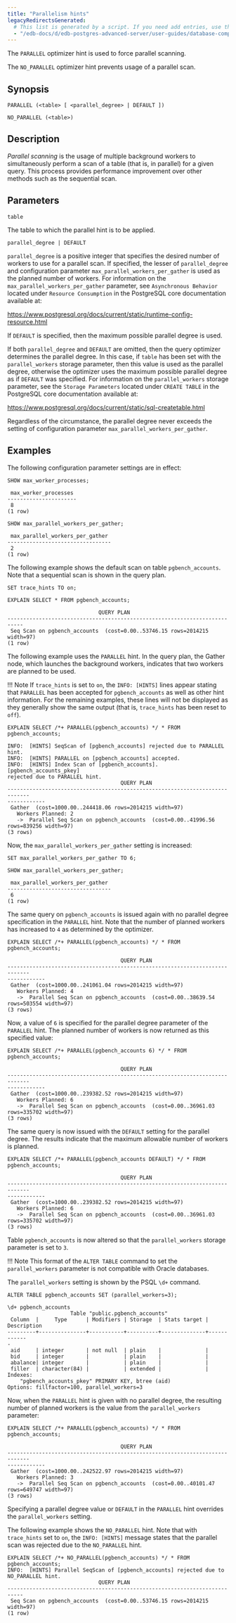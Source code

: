 ```yaml
---
title: "Parallelism hints"
legacyRedirectsGenerated:
  # This list is generated by a script. If you need add entries, use the `legacyRedirects` key.
  - "/edb-docs/d/edb-postgres-advanced-server/user-guides/database-compatibility-for-oracle-developers-guide/9.6/Database_Compatibility_for_Oracle_Developers_Guide_v9.6.1.044.html"
---
```


<div id="parallelism_hints" class="registered_link"></div>

The `PARALLEL` optimizer hint is used to force parallel scanning.

The `NO_PARALLEL` optimizer hint prevents usage of a parallel scan.

## Synopsis

```text
PARALLEL (<table> [ <parallel_degree> | DEFAULT ])

NO_PARALLEL (<table>)
```

## Description

*Parallel scanning* is the usage of multiple background workers to simultaneously perform a scan of a table (that is, in parallel) for a given query. This process provides performance improvement over other methods such as the sequential scan.

## Parameters

`table`

The table to which the parallel hint is to be applied.

`parallel_degree | DEFAULT`

`parallel_degree` is a positive integer that specifies the desired number of workers to use for a parallel scan. If specified, the lesser of `parallel_degree` and configuration parameter `max_parallel_workers_per_gather` is used as the planned number of workers. For information on the `max_parallel_workers_per_gather` parameter, see `Asynchronous Behavior` located under `Resource Consumption` in the PostgreSQL core documentation available at:

<https://www.postgresql.org/docs/current/static/runtime-config-resource.html>

If `DEFAULT` is specified, then the maximum possible parallel degree is used.

If both `parallel_degree` and `DEFAULT` are omitted, then the query optimizer determines the parallel degree. In this case, if `table` has been set with the `parallel_workers` storage parameter, then this value is used as the parallel degree, otherwise the optimizer uses the maximum possible parallel degree as if `DEFAULT` was specified. For information on the `parallel_workers` storage parameter, see the `Storage Parameters` located under `CREATE TABLE` in the PostgreSQL core documentation available at:

  <https://www.postgresql.org/docs/current/static/sql-createtable.html>

Regardless of the circumstance, the parallel degree never exceeds the setting of configuration parameter `max_parallel_workers_per_gather`.

## Examples

The following configuration parameter settings are in effect:

```text
SHOW max_worker_processes;

 max_worker_processes
----------------------
 8
(1 row)

SHOW max_parallel_workers_per_gather;

 max_parallel_workers_per_gather
---------------------------------
 2
(1 row)
```

The following example shows the default scan on table `pgbench_accounts`. Note that a sequential scan is shown in the query plan.

```text
SET trace_hints TO on;

EXPLAIN SELECT * FROM pgbench_accounts;

                             QUERY PLAN
---------------------------------------------------------------------------
 Seq Scan on pgbench_accounts  (cost=0.00..53746.15 rows=2014215 width=97)
(1 row)
```

The following example uses the `PARALLEL` hint. In the query plan, the Gather node, which launches the background workers, indicates that two workers are planned to be used.

!!! Note
    If `trace_hints` is set to `on`, the `INFO: [HINTS]` lines appear stating that `PARALLEL` has been accepted for `pgbench_accounts` as well as other hint information. For the remaining examples, these lines will not be displayed as they generally show the same output (that is, `trace_hints` has been reset to `off`).

```text
EXPLAIN SELECT /*+ PARALLEL(pgbench_accounts) */ * FROM pgbench_accounts;

INFO:  [HINTS] SeqScan of [pgbench_accounts] rejected due to PARALLEL hint.
INFO:  [HINTS] PARALLEL on [pgbench_accounts] accepted.
INFO:  [HINTS] Index Scan of [pgbench_accounts].[pgbench_accounts_pkey]
rejected due to PARALLEL hint.
                                    QUERY PLAN
-----------------------------------------------------------------------------
------------
 Gather  (cost=1000.00..244418.06 rows=2014215 width=97)
   Workers Planned: 2
   ->  Parallel Seq Scan on pgbench_accounts  (cost=0.00..41996.56 rows=839256 width=97)
(3 rows)
```

Now, the `max_parallel_workers_per_gather` setting is increased:

```text
SET max_parallel_workers_per_gather TO 6;

SHOW max_parallel_workers_per_gather;

 max_parallel_workers_per_gather
---------------------------------
 6
(1 row)
```

The same query on `pgbench_accounts` is issued again with no parallel degree specification in the `PARALLEL` hint. Note that the number of planned workers has increased to `4` as determined by the optimizer.

```text
EXPLAIN SELECT /*+ PARALLEL(pgbench_accounts) */ * FROM pgbench_accounts;

                                    QUERY PLAN
-----------------------------------------------------------------------------
------------
 Gather  (cost=1000.00..241061.04 rows=2014215 width=97)
   Workers Planned: 4
   ->  Parallel Seq Scan on pgbench_accounts  (cost=0.00..38639.54 rows=503554 width=97)
(3 rows)
```

Now, a value of `6` is specified for the parallel degree parameter of the `PARALLEL` hint. The planned number of workers is now returned as this specified value:

```text
EXPLAIN SELECT /*+ PARALLEL(pgbench_accounts 6) */ * FROM pgbench_accounts;

                                    QUERY PLAN
-----------------------------------------------------------------------------
------------
 Gather  (cost=1000.00..239382.52 rows=2014215 width=97)
   Workers Planned: 6
   ->  Parallel Seq Scan on pgbench_accounts  (cost=0.00..36961.03 rows=335702 width=97)
(3 rows)
```

The same query is now issued with the `DEFAULT` setting for the parallel degree. The results indicate that the maximum allowable number of workers is planned.

```text
EXPLAIN SELECT /*+ PARALLEL(pgbench_accounts DEFAULT) */ * FROM
pgbench_accounts;

                                    QUERY PLAN
-----------------------------------------------------------------------------
------------
 Gather  (cost=1000.00..239382.52 rows=2014215 width=97)
   Workers Planned: 6
   ->  Parallel Seq Scan on pgbench_accounts  (cost=0.00..36961.03 rows=335702 width=97)
(3 rows)
```

Table `pgbench_accounts` is now altered so that the `parallel_workers` storage parameter is set to `3`.

!!! Note
    This format of the `ALTER TABLE` command to set the `parallel_workers` parameter is not compatible with Oracle databases.

The `parallel_workers` setting is shown by the PSQL `\d+` command.

```text
ALTER TABLE pgbench_accounts SET (parallel_workers=3);

\d+ pgbench_accounts
                    Table "public.pgbench_accounts"
 Column  |     Type      | Modifiers | Storage  | Stats target | Description
---------+---------------+-----------+----------+--------------+------------
-
 aid     | integer       | not null  | plain    |              |
 bid     | integer       |           | plain    |              |
 abalance| integer       |           | plain    |              |
 filler  | character(84) |           | extended |              |
Indexes:
    "pgbench_accounts_pkey" PRIMARY KEY, btree (aid)
Options: fillfactor=100, parallel_workers=3
```

Now, when the `PARALLEL` hint is given with no parallel degree, the resulting number of planned workers is the value from the `parallel_workers` parameter:

```text
EXPLAIN SELECT /*+ PARALLEL(pgbench_accounts) */ * FROM pgbench_accounts;

                                    QUERY PLAN
-----------------------------------------------------------------------------
------------
 Gather  (cost=1000.00..242522.97 rows=2014215 width=97)
   Workers Planned: 3
   ->  Parallel Seq Scan on pgbench_accounts  (cost=0.00..40101.47 rows=649747 width=97)
(3 rows)
```

Specifying a parallel degree value or `DEFAULT` in the `PARALLEL` hint overrides the `parallel_workers` setting.

The following example shows the `NO_PARALLEL` hint. Note that with `trace_hints` set to `on`, the `INFO: [HINTS]` message states that the parallel scan was rejected due to the `NO_PARALLEL` hint.

```text
EXPLAIN SELECT /*+ NO_PARALLEL(pgbench_accounts) */ * FROM pgbench_accounts;
INFO:  [HINTS] Parallel SeqScan of [pgbench_accounts] rejected due to
NO_PARALLEL hint.
                             QUERY PLAN
---------------------------------------------------------------------------
 Seq Scan on pgbench_accounts  (cost=0.00..53746.15 rows=2014215 width=97)
(1 row)
```
